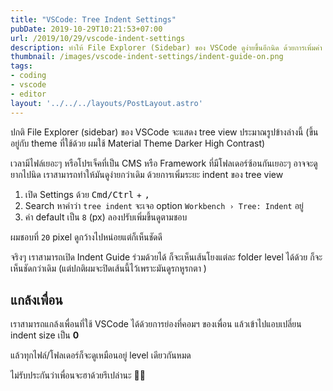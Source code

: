 ```yaml
---
title: "VSCode: Tree Indent Settings"
pubDate: 2019-10-29T10:21:53+07:00
url: /2019/10/29/vscode-indent-settings
description: ทำให้ File Explorer (Sidebar) ของ VSCode ดูง่ายขึ้นอีกนิด ด้วยการเพิ่มค่า indent size หรือจะเอาไว้แกล้งเพื่อนก็ได้ครับ
thumbnail: /images/vscode-indent-settings/indent-guide-on.png
tags:
- coding
- vscode
- editor
layout: '../../../layouts/PostLayout.astro'
---
```


ปกติ File Explorer (sidebar) ของ VSCode จะแสดง tree view ประมาณรูปข้างล่างนี้
(ขึ้นอยู่กับ theme ที่ใช้ด้วย ผมใช้ Material Theme Darker High Contrast)

<Picture
  src="/images/vscode-indent-settings/default.png"
  width="354"
  alt="default tree view ของ vscode"
  caption="Default Tree View ของ VSCode"
/>

เวลามีไฟล์เยอะๆ หรือโปรเจ็คที่เป็น CMS หรือ Framework ที่มีโฟลเดอร์ซ้อนกันเยอะๆ อาจจะดูยากไปนิด
เราสามารถทำให้มันดูง่ายกว่าเดิม ด้วยการเพิ่มระยะ indent ของ tree view

1. เปิด Settings ด้วย <kbd>Cmd/Ctrl</kbd> + <kbd>,</kbd>
2. Search หาคำว่า `tree indent` จะเจอ option `Workbench › Tree: Indent` อยู่
3. ค่า default เป็น `8` (px) ลองปรับเพิ่มขึ้นดูตามชอบ

<Picture
  src="/images/vscode-indent-settings/tree-indent.png"
  width="403"
  alt="เปิด settings หาคำว่า tree indent"
  caption="เปิด Settings ของ VSCode แล้วหาคำว่า tree indent"
/>

ผมชอบที่ `20` pixel ดูกว้างไปหน่อยแต่ก็เห็นชัดดี

<Picture
  width="355"
  src="/images/vscode-indent-settings/indent-adjusted.png"
  alt="หลังจากปรับ indent เป็น 20 แล้ว ดูง่ายสบายตา"
  caption="Tree View หลังจากปรับ indent เป็น 20 แล้ว ดูง่ายสบายตา"
/>

จริงๆ เราสามารถเปิด Indent Guide ร่วมด้วยได้ ก็จะเห็นเส้นโยงแต่ละ folder level ได้ด้วย
ก็จะเห็นชัดกว่าเดิม (แต่ปกติผมจะปิดเส้นนี้ไว้เพราะมันดูรกหูรกตา  )

<Picture
  width="825"
  src="/images/vscode-indent-settings/indent-guide-on.png"
  alt="indent 20 พร้อมกับเปิด indent guide"
  caption="Indent 20 พร้อมกับเปิด indent guide"
/>

## แกล้งเพื่อน

เราสามารถแกล้งเพื่อนที่ใช้ VSCode ได้ด้วยการย่องที่คอมฯ ของเพื่อน แล้วเข้าไปแอบเปลี่ยน indent size เป็น **0**

แล้วทุกไฟล์/โฟลเดอร์ก็จะดูเหมือนอยู่ level เดียวกันหมด

<Picture
  width="350"
  src="/images/vscode-indent-settings/zero-indent.png"
  alt="ปรับ indent เป็น 0"
  caption="ปรับ indent เป็น 0 เพื่อแกล้งเพื่อน"
/>

ไม่รับประกันว่าเพื่อนจะฮาด้วยรึเปล่านะ 🤞🏼
